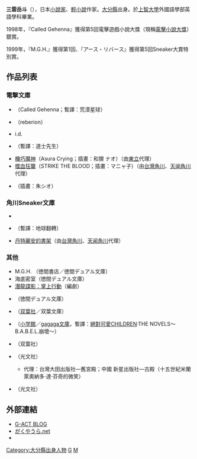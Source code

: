 {{Infobox_comics_creator
| 名稱     = 三雲岳斗
| 外文名   = 
| 外文     = 
| 圖片     = 
| 圖片尺寸 = 
| 圖片簡介 = 
| 本名     = 
| 日文名稱 = 
| 平假名   = 
| 羅馬拼音 = 
| 筆名     = 
| 出生日期 = {{Birth_date_and_age|1970|8|31}}
| 出生地點 = {{JPN}}[[大分縣|大分縣]]
| 逝世日期 = 
| 逝世地點 = 
| 國籍     = {{JPN}}
| 職業     = [[小說家|小說家]]
| 稱號     = 
| 活動開始 = 
| 活動結束 = 
| 類型     = 
| 代表作   =《[[噬血狂襲|噬血狂襲]]》
| 合作人   = 
| 配偶     = 
| 兒女     = 
| 親屬     = 
| 獎項     = 
| 簽名     = 
| 簽名大小 = 
| 網站     = 
| module   = 
}}

'''三雲岳斗'''（{{bd|1970年|8月31日||}}），日本[[小說家|小說家]]、[[輕小說|輕小說]]作家。[[大分縣|大分縣]]出身。於[[上智大學|上智大學]]外國語學部英語學科畢業。

1998年，『Called Gehenna』獲得第5回電擊遊戲小說大獎（現稱[[電擊小說大獎|電擊小說大獎]]）銀賞。

1999年，『M.G.H.』獲得第1回{{link-ja|日本SF新人賞|日本SF新人賞}}、『アース・リバース』獲得第5回Sneaker大賞特別賞。

== 作品列表 ==
=== 電撃文庫 ===
* {{lang|ja|コールド・ゲヘナ}}（Called Gehenna；暫譯：荒漠星球）
* {{lang|ja|レベリオン}}（reberion）
* i.d.
* {{lang|ja|道士さまシリーズ}}（暫譯：道士先生）
* [[機巧魔神|機巧魔神]]（Asura Crying；插畫：和狸 ナオ）（由[[東立|東立]]代理）
* [[噬血狂襲|噬血狂襲]]（STRIKE THE BLOOD；插畫：マニャ子）（由[[台灣角川|台灣角川]]、[[天闻角川|天闻角川]]代理）
* {{lang|ja|サイハテの聖衣}}（插畫：朱シオ）

=== 角川Sneaker文庫 ===
* {{lang|ja|ランブルフィッシュ}}
* {{lang|ja|アース・リバース}}（暫譯：地球翻轉）
* [[丹特麗安的書架|丹特麗安的書架]]（由[[台灣角川|台灣角川]]、[[天闻角川|天闻角川]]代理）

=== 其他 ===
* M.G.H. {{lang|ja|楽園の鏡像}}（徳間書店／徳間デュアル文庫）
* 海底密室（徳間デュアル文庫）
* [[潛龍諜影_掌上行動|潛龍諜影：掌上行動]]（編劇）
* {{lang|ja|ワイヤレスハートチャイルド}}（徳間デュアル文庫）
* {{lang|ja|聖遺の天使}}（[[双葉社|双葉社]]／双葉文庫）
* {{lang|ja|絶対可憐チルドレン・THE NOVELS～B.A.B.E.L.崩壊～}}（[[小学館|小学館]]／[[gagaga文庫|gagaga文庫]]，暫譯：[[絕對可愛CHILDREN|絕對可愛CHILDREN]]·THE NOVELS～B.A.B.E.L.崩壞～）
* {{lang|ja|カーマロカ 将門異聞}}（双葉社）
* {{lang|ja|旧宮殿にて 15世紀末、ミラノ、レオナルドの愉悦}}（光文社）
**代理：台灣大田出版社—舊宮殿；中國 新星出版社—古殿（十五世紀米蘭萊奧納多‧達‧芬奇的微笑）
* {{lang|ja|少女ノイズ}}（光文社）

== 外部連結 ==
* [http://gact.info/index.php G-ACT BLOG]{{dead link|date=2017年11月 |bot=InternetArchiveBot |fix-attempted=yes }}
* [https://web.archive.org/web/20080616202526/http://gakuya-ura.net/index.php がくやうら.net]
* {{Twitter|mikumo}}

[[Category:大分縣出身人物|Category:大分縣出身人物]]
[[Category:日本輕小說作家|G]]
[[Category:上智大學校友|M]]